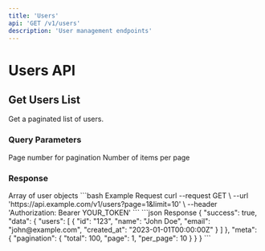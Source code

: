 ```yaml
---
title: 'Users'
api: 'GET /v1/users'
description: 'User management endpoints'
---
```


# Users API

## Get Users List

Get a paginated list of users.

### Query Parameters

<ParamField query="page" type="number">
  Page number for pagination
</ParamField>

<ParamField query="limit" type="number">
  Number of items per page
</ParamField>

### Response

<ResponseField name="users" type="array">
  Array of user objects
</ResponseField>

<RequestExample>
```bash Example Request
curl --request GET \
  --url 'https://api.example.com/v1/users?page=1&limit=10' \
  --header 'Authorization: Bearer YOUR_TOKEN'
```
</RequestExample>

<ResponseExample>
```json Response
{
  "success": true,
  "data": {
    "users": [
      {
        "id": "123",
        "name": "John Doe",
        "email": "john@example.com",
        "created_at": "2023-01-01T00:00:00Z"
      }
    ]
  },
  "meta": {
    "pagination": {
      "total": 100,
      "page": 1,
      "per_page": 10
    }
  }
}
```
</ResponseExample>